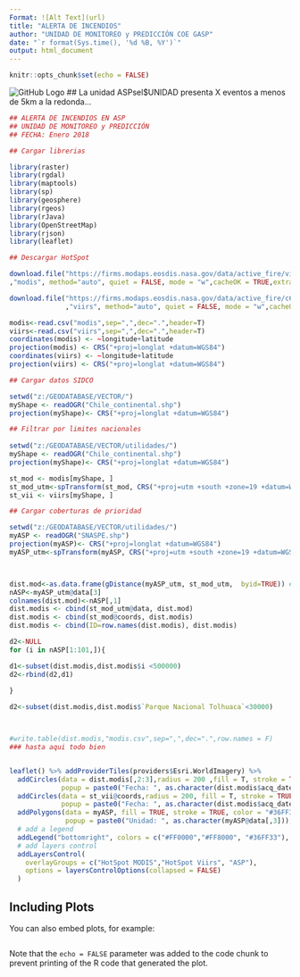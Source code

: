 ```yaml
---
Format: ![Alt Text](url)
title: "ALERTA DE INCENDIOS"
author: "UNIDAD DE MONITOREO y PREDICCIÓN COE GASP"
date: "`r format(Sys.time(), '%d %B, %Y')`"
output: html_document
---
```


```r
knitr::opts_chunk$set(echo = FALSE)
```
![GitHub Logo](Z:\insigniaOK.jpg)
## La unidad ASPsel$UNIDAD presenta X eventos a menos de 5km a la redonda...

```r
## ALERTA DE INCENDIOS EN ASP
## UNIDAD DE MONITOREO y PREDICCIÓN
## FECHA: Enero 2018

## Cargar librerias

library(raster)
library(rgdal)
library(maptools)
library(sp)
library(geosphere)
library(rgeos)
library(rJava)
library(OpenStreetMap)
library(rjson)
library(leaflet)

## Descargar HotSpot 

download.file("https://firms.modaps.eosdis.nasa.gov/data/active_fire/viirs/csv/VNP14IMGTDL_NRT_South_America_24h.csv" 
,"modis", method="auto", quiet = FALSE, mode = "w",cacheOK = TRUE,extra = getOption("download.file.extra"))

download.file("https://firms.modaps.eosdis.nasa.gov/data/active_fire/c6/csv/MODIS_C6_South_America_24h.csv" 
              ,"viirs", method="auto", quiet = FALSE, mode = "w",cacheOK = TRUE,extra = getOption("download.file.extra"))

modis<-read.csv("modis",sep=",",dec=".",header=T)
viirs<-read.csv("viirs",sep=",",dec=".",header=T)
coordinates(modis) <- ~longitude+latitude
projection(modis) <- CRS("+proj=longlat +datum=WGS84")
coordinates(viirs) <- ~longitude+latitude
projection(viirs) <- CRS("+proj=longlat +datum=WGS84")

## Cargar datos SIDCO

setwd("z:/GEODATABASE/VECTOR/")
myShape <- readOGR("Chile_continental.shp")
projection(myShape)<- CRS("+proj=longlat +datum=WGS84")

## Filtrar por limites nacionales
              
setwd("z:/GEODATABASE/VECTOR/utilidades/")
myShape <- readOGR("Chile_continental.shp")
projection(myShape)<- CRS("+proj=longlat +datum=WGS84")

st_mod <- modis[myShape, ]
st_mod_utm<-spTransform(st_mod, CRS("+proj=utm +south +zone=19 +datum=WGS84"))
st_vii <- viirs[myShape, ]

## Cargar coberturas de prioridad

setwd("z:/GEODATABASE/VECTOR/utilidades/")
myASP <- readOGR("SNASPE.shp")
projection(myASP)<- CRS("+proj=longlat +datum=WGS84")
myASP_utm<-spTransform(myASP, CRS("+proj=utm +south +zone=19 +datum=WGS84"))



dist.mod<-as.data.frame(gDistance(myASP_utm, st_mod_utm,  byid=TRUE)) # filas son SNASPE y columnas hotspot
nASP<-myASP_utm@data[3]
colnames(dist.mod)<-nASP[,1]
dist.modis <- cbind(st_mod_utm@data, dist.mod)
dist.modis <- cbind(st_mod@coords, dist.modis)
dist.modis <- cbind(ID=row.names(dist.modis), dist.modis)

d2<-NULL
for (i in nASP[1:101,]){

d1<-subset(dist.modis,dist.modis$i <500000)
d2<-rbind(d2,d1)
  
}

d2<-subset(dist.modis,dist.modis$`Parque Nacional Tolhuaca`<30000)



#write.table(dist.modis,"modis.csv",sep=",",dec=".",row.names = F)
### hasta aqui todo bien


leaflet() %>% addProviderTiles(providers$Esri.WorldImagery) %>%   
  addCircles(data = dist.modis[,2:3],radius = 200 ,fill = T, stroke = TRUE, color = "#FF0000", 
             popup = paste0("Fecha: ", as.character(dist.modis$acq_date)), group = "HotSpot MODIS") %>% 
  addCircles(data = st_vii@coords,radius = 200, fill = T, stroke = TRUE, color = "#FF8000", 
             popup = paste0("Fecha: ", as.character(dist.modis$acq_date)), group = "HotSpot Viirs") %>%
  addPolygons(data = myASP, fill = TRUE, stroke = TRUE, color = "#36FF33", 
              popup = paste0("Unidad: ", as.character(myASP@data[,3])), group = "ASP") %>% 
  # add a legend
  addLegend("bottomright", colors = c("#FF0000","#FF8000", "#36FF33"), labels = c("HotSpot MODIS","HotSpot Viirs", "ASP")) %>%   
  # add layers control
  addLayersControl(
    overlayGroups = c("HotSpot MODIS","HotSpot Viirs", "ASP"),
    options = layersControlOptions(collapsed = FALSE)
  )

```

## Including Plots

You can also embed plots, for example:

```r

```

Note that the `echo = FALSE` parameter was added to the code chunk to prevent printing of the R code that generated the plot.
